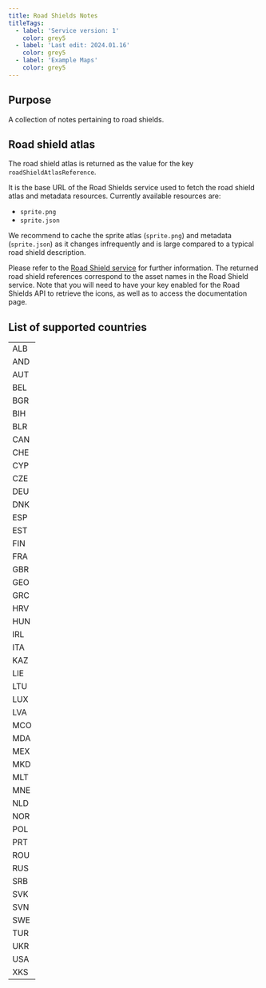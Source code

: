 ```yaml
---
title: Road Shields Notes
titleTags:
  - label: 'Service version: 1'
    color: grey5
  - label: 'Last edit: 2024.01.16'
    color: grey5
  - label: 'Example Maps'
    color: grey5
---
```


## Purpose

A collection of notes pertaining to road shields.

## Road shield atlas

The road shield atlas is returned as the value for the key <code>roadShieldAtlasReference</code>.

It is the base URL of the Road Shields service used to fetch the road shield atlas
and metadata resources.
Currently available resources are:
<ul>
  <li>
    <code>sprite.png</code>
  </li>
  <li>
    <code>sprite.json</code>
  </li>
</ul>
We recommend to cache the sprite atlas (<code>sprite.png</code>) and
metadata (<code>sprite.json</code>) as it changes infrequently and is
large compared to a typical road shield description.

Please refer to the <a href="/routing-api/documentation/Example-maps/private/road-shield" target="_blank">Road Shield service</a> for further information. The returned road shield references correspond to the asset names in the Road Shield service. Note that you will need to have your key enabled for the Road Shields API to retrieve the icons, as well as to access the documentation page.

## List of supported countries

<table>
  <tbody>
    <tr>
      <td>ALB</td>
    </tr>
    <tr>
      <td>AND</td>
    </tr>
    <tr>
      <td>AUT</td>
    </tr>
    <tr>
      <td>BEL</td>
    </tr>
    <tr>
      <td>BGR</td>
    </tr>
    <tr>
      <td>BIH</td>
    </tr>
    <tr>
      <td>BLR</td>
    </tr>
    <tr>
      <td>CAN</td>
    </tr>
    <tr>
      <td>CHE</td>
    </tr>
    <tr>
      <td>CYP</td>
    </tr>
    <tr>
      <td>CZE</td>
    </tr>
    <tr>
      <td>DEU</td>
    </tr>
    <tr>
      <td>DNK</td>
    </tr>
    <tr>
      <td>ESP</td>
    </tr>
    <tr>
      <td>EST</td>
    </tr>
    <tr>
      <td>FIN</td>
    </tr>
    <tr>
      <td>FRA</td>
    </tr>
    <tr>
      <td>GBR</td>
    </tr>
    <tr>
      <td>GEO</td>
    </tr>
    <tr>
      <td>GRC</td>
    </tr>
    <tr>
      <td>HRV</td>
    </tr>
    <tr>
      <td>HUN</td>
    </tr>
    <tr>
      <td>IRL</td>
    </tr>
    <tr>
      <td>ITA</td>
    </tr>
    <tr>
      <td>KAZ</td>
    </tr>
    <tr>
      <td>LIE</td>
    </tr>
    <tr>
      <td>LTU</td>
    </tr>
    <tr>
      <td>LUX</td>
    </tr>
    <tr>
      <td>LVA</td>
    </tr>
    <tr>
      <td>MCO</td>
    </tr>
    <tr>
      <td>MDA</td>
    </tr>
    <tr>
      <td>MEX</td>
    </tr>
    <tr>
      <td>MKD</td>
    </tr>
    <tr>
      <td>MLT</td>
    </tr>
    <tr>
      <td>MNE</td>
    </tr>
    <tr>
      <td>NLD</td>
    </tr>
    <tr>
      <td>NOR</td>
    </tr>
    <tr>
      <td>POL</td>
    </tr>
    <tr>
      <td>PRT</td>
    </tr>
    <tr>
      <td>ROU</td>
    </tr>
    <tr>
      <td>RUS</td>
    </tr>
    <tr>
      <td>SRB</td>
    </tr>
    <tr>
      <td>SVK</td>
    </tr>
    <tr>
      <td>SVN</td>
    </tr>
    <tr>
      <td>SWE</td>
    </tr>
    <tr>
      <td>TUR</td>
    </tr>
    <tr>
      <td>UKR</td>
    </tr>
    <tr>
      <td>USA</td>
    </tr>
    <tr>
      <td>XKS</td>
    </tr>
  </tbody>
</table>


